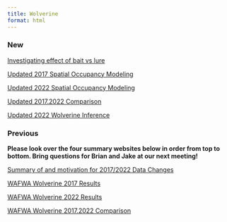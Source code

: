 ```yaml
---
title: Wolverine
format: html
---
```



### New

[Investigating effect of bait vs lure](WolverineBait.html)

[Updated 2017 Spatial Occupancy Modeling](Wolverine2017_Reanalysis.html)

[Updated 2022 Spatial Occupancy Modeling](Wolverine2022_Reanalysis.html)

[Updated 2017.2022 Comparison](Wolverine2017.2022.Comparison_Reanalysis.html)

[Updated 2022 Wolverine Inference](Wolverine2022.Inference.html)




### Previous

**Please look over the four summary websites below in order from top to bottom. Bring questions for Brian and Jake at our next meeting!**

[Summary of and motivation for 2017/2022 Data Changes](Motivation.for.Changes.html)

[WAFWA Wolverine 2017 Results](Wolverine2017.html)

[WAFWA Wolverine 2022 Results](Wolverine2022.html)

[WAFWA Wolverine 2017.2022 Comparison](Wolverine2017.2022.Comparison.html)
